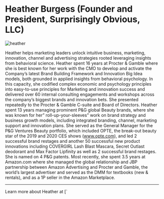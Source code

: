 # Heather Burgess (Founder and President, Surprisingly Obvious, LLC)

![heather](heather.jpg "Heather Burgess")

Heather helps marketing leaders unlock intuitive business, marketing, innovation, channel and advertising strategies rooted leveraging insights from behavioral science. Heather spent 16 years at Procter & Gamble where she is best known for her work with the CMO to develop and activate the Company’s latest Brand Building Framework and Innovation Big Idea models, both grounded in applied insights from behavioral psychology. In this capacity, she codified complex economic and psychology principles into easy-to-use principles for Marketing and innovation success and delivered over 60 internal consulting engagements and workshops across the company’s biggest brands and innovation bets. She presented repeatedly to the Procter & Gamble C-suite and Board of Directors. Heather spent 13 years managing prominent P&G global Beauty brands, where she was known for her” roll-up-your-sleeves” work on brand strategy and business growth models, including integrated branding, channel, marketing support and innovation plans.  She served as the General Manager for the P&G Ventures Beauty portfolio, which included OPTE, the break-out beauty star of the 2019 and 2020 CES shows (www.opte.com), and led 2 successful brand restages and another 50 successful new product innovations including COVERGIRL Lash Blast Mascara, Secret Outlast deodorant and Max Factor Lipfinity as well as 2 successful brand restages.  She is named on 4 P&G patents.   Most recently, she spent 3.5 years at Amazon.com where she managed the global relationship and JBP partnership between Amazon Advertising and Procter and Gamble, the world’s largest advertiser and served as the DMM for textbooks (new & rentals), and as a 1P seller in the Amazon Marketplace.


---


<Callout>
Learn more about Heather at [`<style jsx>`](http://www.google.com).
</Callout>
